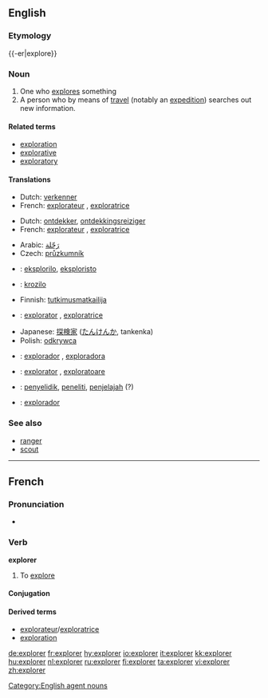 {{wikipedia|dab=explorer (disambiguation)|explorer}}
==English==

{{wikipedia}}
===Etymology===
{{-er|explore}}

===Noun===
{{en-noun}}

# One who [[explore]]s something
# A person who by means of [[travel]] (notably an [[expedition]]) searches out new information.

====Related terms====
* [[exploration]]
* [[explorative]]
* [[exploratory]]

====Translations====
{{trans-top|person who explores}}
* Dutch: [[verkenner]] {{m}}
* French: [[explorateur]] {{m}}, [[exploratrice]] {{f}}
{{trans-mid}}
{{trans-bottom}}

{{trans-top|person who by expedition seeks new information}}
* Dutch: [[ontdekker]], [[ontdekkingsreiziger]] {{m}}
* French: [[explorateur]] {{m}}, [[exploratrice]] {{f}}
{{trans-mid}}
{{trans-bottom}}

{{checktrans-top}}
* Arabic: [[رَحّلة]]
* Czech: [[průzkumník]] {{m}}
* {{ttbc|Esperanto}}: [[eksplorilo]], [[eksploristo]]
* {{ttbc|Esperanto}}: [[krozilo]]
* Finnish: [[tutkimusmatkailija]]
*{{ttbc|Interlingua}}: [[explorator]] {{m}}, [[exploratrice]] {{f}}
{{trans-mid}}
* Japanese: [[探検家]] ([[たんけんか]], tankenka)
* Polish: [[odkrywca]] {{m}}
* {{ttbc|Portuguese}}: [[explorador]] {{m}}, [[exploradora]] {{f}}
* {{ttbc|Romanian}}: [[explorator]] {{m}}, [[exploratoare]] {{f}}
* {{ttbc|Indonesian}}: [[selidik|penyelidik]], [[teliti|peneliti]], [[jelajah|penjelajah]] (?)
* {{ttbc|Spanish}}: [[explorador]]
{{trans-bottom}}

===See also===
* [[ranger]]
* [[scout]]

[[Category:English agent nouns]]

----

==French==

===Pronunciation===
* {{audio|Fr-explorer.ogg|Audio}}

===Verb===
'''explorer'''

# To [[explore]]

====Conjugation====
{{fr-conj-er|explor|avoir}}

====Derived terms====
*[[explorateur]]/[[exploratrice]]
*[[exploration#French|exploration]]

[[de:explorer]]
[[fr:explorer]]
[[hy:explorer]]
[[io:explorer]]
[[it:explorer]]
[[kk:explorer]]
[[hu:explorer]]
[[nl:explorer]]
[[ru:explorer]]
[[fi:explorer]]
[[ta:explorer]]
[[vi:explorer]]
[[zh:explorer]]